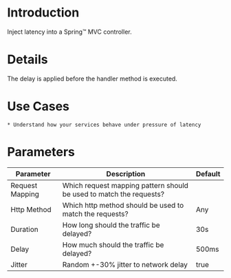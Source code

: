 # Introduction

Inject latency into a Spring™ MVC controller.

# Details

The delay is applied before the handler method is executed.


# Use Cases

    * Understand how your services behave under pressure of latency

# Parameters

| Parameter       | Description                                                         | Default |
|-----------------|---------------------------------------------------------------------|---------|
| Request Mapping | Which request mapping pattern should be used to match the requests? |         |
| Http Method     | Which http method should be used to match the requests?             | Any     |
| Duration        | How long should the traffic be delayed?                             | 30s     |
| Delay           | How much should the traffic be delayed?                             | 500ms   |
| Jitter          | Random +-30% jitter to network delay                                | true    |

